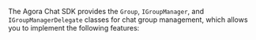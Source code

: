 <PlatformWrapper platform="unity">

The Agora Chat SDK provides the `Group`, `IGroupManager`, and `IGroupManagerDelegate` classes for chat group management, which allows you to implement the following features:

</PlatformWrapper>